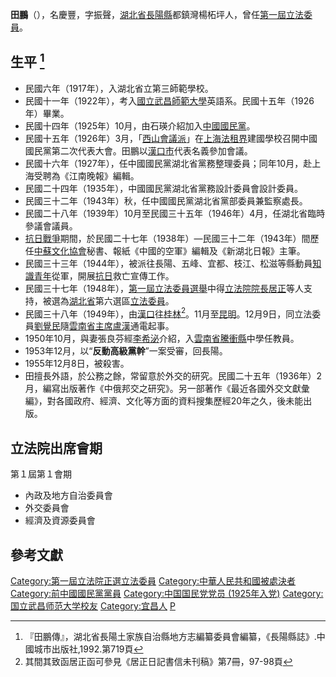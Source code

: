 {{Infobox Officeholder
|姓名= 田鵬
|圖像=<!-- 檔案不存在 File:田鵬.jpg -->
|圖像大小=200px
|圖像說明=  
|rank= 
| 字 = 名慶豐
| 號 = 字振聲 
| 別名 
| birth_date = 1900年
| 出生地點=
| 逝世日期= 1955年12月8日
| 逝世地點=
| resting_place = 
| 政黨 = 
| 其他政黨 = 
| 身高 = 
| 配偶 = 
| 伴侶 = 
| 兒女 = 
| 父母 = 
| 親屬 = 
| 居住地 = 
| 學歷 = 
| 母校 = 
| 職業 = 
| 著作 = 
| 國籍=
| awards=
}}
'''田鵬'''（{{bd|1900年||1955年|12月8日}}），名慶豐，字振聲，[[湖北省|湖北省]][[長陽縣|長陽縣]]都鎮灣楊柘坪人，曾任[[第一屆立法委員|第一屆立法委員]]。

== 生平 <ref>『田鵬傳』，湖北省長陽土家族自治縣地方志編纂委員會編纂，《長陽縣誌》.中國城市出版社,1992.第719頁</ref> ==
* 民國六年（1917年），入湖北省立第三師範學校。
* 民國十一年（1922年），考入[[國立武昌師範大學|國立武昌師範大學]]英語系。民國十五年（1926年）畢業。
* 民國十四年（1925年）10月，由石瑛介紹加入[[中國國民黨|中國國民黨]]。
* 民國十五年（1926年）3月，「[[西山會議派|西山會議派]]」在[[上海法租界|上海法租界]]建國學校召開中國國民黨第二次代表大會。田鵬以[[漢口市|漢口市]]代表名義參加會議。
* 民國十六年（1927年），任中國國民黨湖北省黨務整理委員；同年10月，赴上海受聘為《江南晚報》編輯。
* 民國二十四年（1935年），中國國民黨湖北省黨務設計委員會設計委員。
* 民國三十二年（1943年）秋，任中國國民黨湖北省黨部委員兼監察處長。
* 民國二十八年（1939年）10月至民國三十五年（1946年）4月，任湖北省臨時參議會議員。
* [[抗日戰爭|抗日戰爭]]期間，於民國二十七年（1938年）—民國三十二年（1943年）間歷任[[中蘇文化協會|中蘇文化協會]]秘書、報紙《中國的空軍》編輯及《新湖北日報》主筆。
* 民國三十三年（1944年），被派往長陽、五峰、宜都、枝江、松滋等縣動員[[知識青年|知識青年]]從軍，開展[[抗日|抗日]]救亡宣傳工作。
* 民國三十七年（1948年），[[第一屆立法委員選舉|第一屆立法委員選舉]]中得[[立法院院長|立法院院長]][[居正|居正]]等人支持，被選為[[湖北省|湖北省]]第六選區[[立法委員|立法委員]]。
* 民國三十八年（1949年），由[[漢口|漢口]]往[[桂林|桂林]]<ref>其間其致函居正函可參見《居正日記書信未刊稿》第7冊，97-98頁</ref>。11月至[[昆明|昆明]]。12月9日，同立法委員[[劉覺民|劉覺民]]隨[[雲南省主席|雲南省主席]][[盧漢|盧漢]]通電起事。
* 1950年10月，與妻張良芬經[[李希泌|李希泌]]介紹，入[[雲南省|雲南省]][[騰衝縣|騰衝縣]]中學任教員。
* 1953年12月，以“'''反動高級黨幹'''”一案受審，回長陽。
* 1955年12月8日，被殺害。
* 田擅長外語，於公務之餘，常留意於外交的研究。民國二十五年（1936年）2月，編寫出版著作《中俄邦交之研究》。另一部著作《最近各國外交文獻彙編》，對各國政府、經濟、文化等方面的資料搜集歷經20年之久，後未能出版。

==立法院出席會期==
第１屆第１會期
* 內政及地方自治委員會
* 外交委員會
* 經濟及資源委員會 

==參考文獻==
{{reflist}}

{{中華民國第一屆立法委員}}
{{Authority control}}
{{DEFAULTSORT:T}}
[[Category:第一屆立法院正選立法委員|Category:第一屆立法院正選立法委員]]
[[Category:中華人民共和國被處決者|Category:中華人民共和國被處決者]]
[[Category:前中國國民黨黨員|Category:前中國國民黨黨員]]
[[Category:中国国民党党员_(1925年入党)|Category:中国国民党党员 (1925年入党)]]
[[Category:国立武昌师范大学校友|Category:国立武昌师范大学校友]]
[[Category:宜昌人|Category:宜昌人]]
[[Category:田姓|P]]